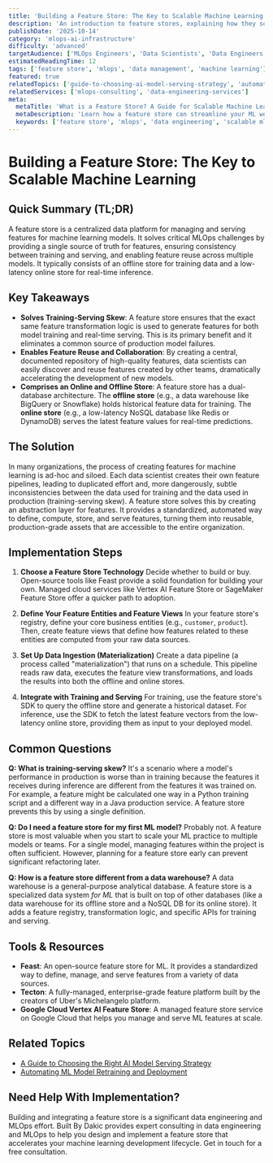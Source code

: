 ```yaml
---
title: 'Building a Feature Store: The Key to Scalable Machine Learning'
description: 'An introduction to feature stores, explaining how they solve challenges with feature management by providing a centralized repository for creating, storing, and serving ML features.'
publishDate: '2025-10-14'
category: 'mlops-ai-infrastructure'
difficulty: 'advanced'
targetAudience: ['MLOps Engineers', 'Data Scientists', 'Data Engineers']
estimatedReadingTime: 12
tags: ['feature store', 'mlops', 'data management', 'machine learning']
featured: true
relatedTopics: ['guide-to-choosing-ai-model-serving-strategy', 'automating-ml-model-retraining-and-deployment']
relatedServices: ['mlops-consulting', 'data-engineering-services']
meta:
  metaTitle: 'What is a Feature Store? A Guide for Scalable Machine Learning'
  metaDescription: 'Learn how a feature store can streamline your ML workflows. This guide covers the architecture of a feature store and how it solves the training-serving skew problem.'
  keywords: ['feature store', 'mlops', 'data engineering', 'scalable ml', 'feast']
---
```


# Building a Feature Store: The Key to Scalable Machine Learning

## Quick Summary (TL;DR)

A feature store is a centralized data platform for managing and serving features for machine learning models. It solves critical MLOps challenges by providing a single source of truth for features, ensuring consistency between training and serving, and enabling feature reuse across multiple models. It typically consists of an offline store for training data and a low-latency online store for real-time inference.

## Key Takeaways

- **Solves Training-Serving Skew**: A feature store ensures that the exact same feature transformation logic is used to generate features for both model training and real-time serving. This is its primary benefit and it eliminates a common source of production model failures.
- **Enables Feature Reuse and Collaboration**: By creating a central, documented repository of high-quality features, data scientists can easily discover and reuse features created by other teams, dramatically accelerating the development of new models.
- **Comprises an Online and Offline Store**: A feature store has a dual-database architecture. The **offline store** (e.g., a data warehouse like BigQuery or Snowflake) holds historical feature data for training. The **online store** (e.g., a low-latency NoSQL database like Redis or DynamoDB) serves the latest feature values for real-time predictions.

## The Solution

In many organizations, the process of creating features for machine learning is ad-hoc and siloed. Each data scientist creates their own feature pipelines, leading to duplicated effort and, more dangerously, subtle inconsistencies between the data used for training and the data used in production (training-serving skew). A feature store solves this by creating an abstraction layer for features. It provides a standardized, automated way to define, compute, store, and serve features, turning them into reusable, production-grade assets that are accessible to the entire organization.

## Implementation Steps

1.  **Choose a Feature Store Technology**
    Decide whether to build or buy. Open-source tools like Feast provide a solid foundation for building your own. Managed cloud services like Vertex AI Feature Store or SageMaker Feature Store offer a quicker path to adoption.

2.  **Define Your Feature Entities and Feature Views**
    In your feature store's registry, define your core business entities (e.g., `customer`, `product`). Then, create feature views that define how features related to these entities are computed from your raw data sources.

3.  **Set Up Data Ingestion (Materialization)**
    Create a data pipeline (a process called "materialization") that runs on a schedule. This pipeline reads raw data, executes the feature view transformations, and loads the results into both the offline and online stores.

4.  **Integrate with Training and Serving**
    For training, use the feature store's SDK to query the offline store and generate a historical dataset. For inference, use the SDK to fetch the latest feature vectors from the low-latency online store, providing them as input to your deployed model.

## Common Questions

**Q: What is training-serving skew?**
It's a scenario where a model's performance in production is worse than in training because the features it receives during inference are different from the features it was trained on. For example, a feature might be calculated one way in a Python training script and a different way in a Java production service. A feature store prevents this by using a single definition.

**Q: Do I need a feature store for my first ML model?**
Probably not. A feature store is most valuable when you start to scale your ML practice to multiple models or teams. For a single model, managing features within the project is often sufficient. However, planning for a feature store early can prevent significant refactoring later.

**Q: How is a feature store different from a data warehouse?**
A data warehouse is a general-purpose analytical database. A feature store is a specialized data system _for ML_ that is built on top of other databases (like a data warehouse for its offline store and a NoSQL DB for its online store). It adds a feature registry, transformation logic, and specific APIs for training and serving.

## Tools & Resources

- **Feast**: An open-source feature store for ML. It provides a standardized way to define, manage, and serve features from a variety of data sources.
- **Tecton**: A fully-managed, enterprise-grade feature platform built by the creators of Uber's Michelangelo platform.
- **Google Cloud Vertex AI Feature Store**: A managed feature store service on Google Cloud that helps you manage and serve ML features at scale.

## Related Topics

- [A Guide to Choosing the Right AI Model Serving Strategy](/category/mlops-ai-infrastructure/guide-to-choosing-ai-model-serving-strategy)
- [Automating ML Model Retraining and Deployment](/category/mlops-ai-infrastructure/automating-ml-model-retraining-and-deployment)

## Need Help With Implementation?

Building and integrating a feature store is a significant data engineering and MLOps effort. Built By Dakic provides expert consulting in data engineering and MLOps to help you design and implement a feature store that accelerates your machine learning development lifecycle. Get in touch for a free consultation.
